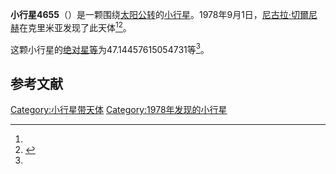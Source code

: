 {{Infobox planet
| bgcolour = #FFFFC0
| name = 4655 Marjoriika
| symbol = 
| image = 
| caption = 
| discovery = yes
| discovery_ref = 
| discoverer = [[尼古拉·切爾尼赫|尼古拉·切爾尼赫]]
| discovery_site = [[克里米亚|克里米亚]] 
| discovered = 1978年9月1日
| designations = yes
| mp_name = 
| named_after = 
| alt_names = 1978 RS/ 1985 WC
| mp_category = [[主带小行星|主带小行星]]
| orbit_ref = <ref name="a">[http://ssd.jpl.nasa.gov/sbdb.cgi?sstr=4655 4655 Marjoriika] {{Wayback|url=http://ssd.jpl.nasa.gov/sbdb.cgi?sstr=4655 |date=20210717063036 }}，小行星數據庫瀏覽器（JPL Small-Body Database Browser）－[[美国国家航空航天局|美国国家航空航天局]]喷气推进实验室</ref>
| epoch = 2456400.5 (2013年4月18日更新)
| aphelion = {{convert|2.685022735020309|AU|km|3|abbr=on|lk=out}}
| perihelion = {{convert|1.824471662517135|AU|km|3|abbr=on}}
| semimajor = {{convert|2.254747198768722|AU|km|3|abbr=on}}
| eccentricity = 0.190830944
| period = 1236.64547 [[日|日]]<br />3.39[[儒略年|儒略年]]
| avg_speed = 
| inclination = 1.916288538430613
| asc_node = 313.9914168213607
| mean_anomaly = 
| arg_peri = 47.14457615054731
| satellites = 
| physical_characteristics = yes
| dimensions = 
| mass = 
| density = 
| surface_grav = 
| escape_velocity = 
| sidereal_day = 
| axial_tilt = 
| pole_ecliptic_lat = 
| pole_ecliptic_lon = 
| albedo = 
| temperatures= 
| temp_name1 = 
| mean_temp_1 = 
| max_temp_1 = 
| temp_name2 = 
| max_temp_2 = 
| spectral_type = 
| abs_magnitude = 47.14457615054731
}}

'''小行星4655'''（{{lang-en|4655 Marjoriika}}）是一颗围绕[[太阳|太阳]][[公转|公转]]的[[小行星|小行星]]。1978年9月1日，[[尼古拉·切爾尼赫|尼古拉·切爾尼赫]]在克里米亚发现了此天体<ref name="a" /><ref>{{cite news|title=小行星列表|url=http://cfa-www.harvard.edu/iau/lists/NumberedMPs.txt|accessdate=2013-07-08|newspaper=哈佛大学|archive-date=2008-05-17|archive-url=https://web.archive.org/web/20080517010638/http://cfa-www.harvard.edu/iau/lists/NumberedMPs.txt|dead-url=no}}</ref>。

这颗小行星的[[绝对星等|绝对星等]]为47.14457615054731等<ref name="a" />。

==参考文献==
{{reflist}}
{{Minor Planet Number|[[小行星4654|小行星4654]]|[[小行星4656|小行星4656]]}}

{{小天体}}

[[Category:小行星带天体|Category:小行星带天体]]
[[Category:1978年发现的小行星|Category:1978年发现的小行星]]

{{asteroid-stub}}